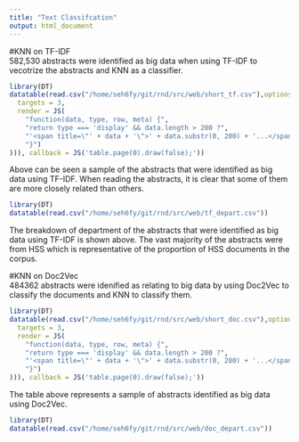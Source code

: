 ```yaml
---
title: "Text Classifcation"
output: html_document
---
```

#KNN on TF-IDF  
582,530 abstracts were identified as big data when using TF-IDF to vecotrize the abstracts and KNN as a classifier. 
```r
library(DT)
datatable(read.csv("/home/seh6fy/git/rnd/src/web/short_tf.csv"),options = list(pageLength = 3, columnDefs = list(list(
  targets = 3,
  render = JS(
    "function(data, type, row, meta) {",
    "return type === 'display' && data.length > 200 ?",
    "'<span title=\"' + data + '\">' + data.substr(0, 200) + '...</span>' : data;",
    "}")
))), callback = JS('table.page(0).draw(false);'))
```
Above can be seen a sample of the abstracts that were identified as big data using TF-IDF. When reading the abstracts, it is clear that some of them are more closely related than others.  
```r
library(DT)
datatable(read.csv("/home/seh6fy/git/rnd/src/web/tf_depart.csv"))
```
The breakdown of department of the abstracts that were identified as big data using TF-IDF is shown above. The vast majority of the abstracts were from HSS which is representative of the proportion of HSS documents in the corpus.   

#KNN on Doc2Vec  
484362 abstracts were idenified as relating to big data by using Doc2Vec to classify the documents and KNN to classify them. 
```r
library(DT)
datatable(read.csv("/home/seh6fy/git/rnd/src/web/short_doc.csv"),options = list(pageLength = 3, columnDefs = list(list(
  targets = 3,
  render = JS(
    "function(data, type, row, meta) {",
    "return type === 'display' && data.length > 200 ?",
    "'<span title=\"' + data + '\">' + data.substr(0, 200) + '...</span>' : data;",
    "}")
))), callback = JS('table.page(0).draw(false);'))
```
The table above represents a sample of abstracts identified as big data using Doc2Vec. 
```r
library(DT)
datatable(read.csv("/home/seh6fy/git/rnd/src/web/doc_depart.csv"))
```

